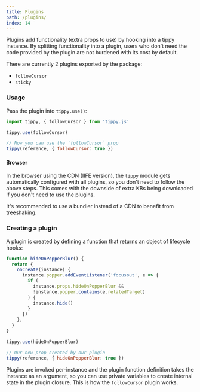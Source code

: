 ```yaml
---
title: Plugins
path: /plugins/
index: 14
---
```


Plugins add functionality (extra props to use) by hooking into a tippy instance.
By splitting functionality into a plugin, users who don't need the code provided
by the plugin are not burdened with its cost by default.

There are currently 2 plugins exported by the package:

- `followCursor`
- `sticky`

### Usage

Pass the plugin into `tippy.use()`:

```js
import tippy, { followCursor } from 'tippy.js'

tippy.use(followCursor)

// Now you can use the `followCursor` prop
tippy(reference, { followCursor: true })
```

#### Browser

In the browser using the CDN (IIFE version), the `tippy` module gets
automatically configured with all plugins, so you don't need to follow the above
steps. This comes with the downside of extra KBs being downloaded if you don't
need to use the plugins.

It's recommended to use a bundler instead of a CDN to benefit from treeshaking.

### Creating a plugin

A plugin is created by defining a function that returns an object of lifecycle
hooks:

```js
function hideOnPopperBlur() {
  return {
    onCreate(instance) {
      instance.popper.addEventListener('focusout', e => {
        if (
          instance.props.hideOnPopperBlur &&
          !instance.popper.contains(e.relatedTarget)
        ) {
          instance.hide()
        }
      })
    },
  }
}

tippy.use(hideOnPopperBlur)

// Our new prop created by our plugin
tippy(reference, { hideOnPopperBlur: true })
```

Plugins are invoked per-instance and the plugin function definition takes the
instance as an argument, so you can use private variables to create internal
state in the plugin closure. This is how the `followCursor` plugin works.
